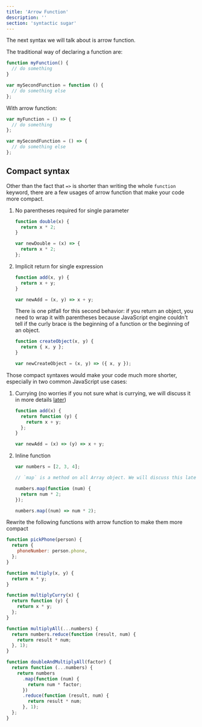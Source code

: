 ```yaml
---
title: 'Arrow Function'
description: ''
section: 'syntactic sugar'
---
```


The next syntax we will talk about is arrow function.

The traditional way of declaring a function are:

```js live
function myFunction() {
  // do something
}

var mySecondFunction = function () {
  // do something else
};
```

With arrow function:

```js live
var myFunction = () => {
  // do something
};

var mySecondFunction = () => {
  // do something else
};
```

## Compact syntax

Other than the fact that `=>` is shorter than writing the whole `function` keyword, there are a few usages of arrow function that make your code more compact.

1. No parentheses required for single parameter

   ```js live
   function double(x) {
     return x * 2;
   }

   var newDouble = (x) => {
     return x * 2;
   };
   ```

1. Implicit return for single expression

   ```js live
   function add(x, y) {
     return x + y;
   }

   var newAdd = (x, y) => x + y;
   ```

   There is one pitfall for this second behavior: if you return an object, you need to wrap it with parentheses because JavaScript engine couldn't tell if the curly brace is the beginning of a function or the beginning of an object.

   ```js live
   function createObject(x, y) {
     return { x, y };
   }

   var newCreateObject = (x, y) => ({ x, y });
   ```

Those compact syntaxes would make your code much more shorter, especially in two common JavaScript use cases:

1. Currying (no worries if you not sure what is currying, we will discuss it in more details [later](/js-the-react-parts/closure#currying-with-closure/))

   ```js live
   function add(x) {
     return function (y) {
       return x + y;
     };
   }

   var newAdd = (x) => (y) => x + y;
   ```

1. Inline function

   ```js live
   var numbers = [2, 3, 4];

   // `map` is a method on all Array object. We will discuss this later.

   numbers.map(function (num) {
     return num * 2;
   });

   numbers.map((num) => num * 2);
   ```

<Exercise title="Exercise">

Rewrite the following functions with arrow function to make them more compact

```js live
function pickPhone(person) {
  return {
    phoneNumber: person.phone,
  };
}

function multiply(x, y) {
  return x * y;
}

function multiplyCurry(x) {
  return function (y) {
    return x * y;
  };
}

function multiplyAll(...numbers) {
  return numbers.reduce(function (result, num) {
    return result * num;
  }, 1);
}

function doubleAndMultiplyAll(factor) {
  return function (...numbers) {
    return numbers
      .map(function (num) {
        return num * factor;
      })
      .reduce(function (result, num) {
        return result * num;
      }, 1);
  };
}
```

</Exercise>
